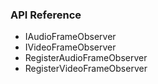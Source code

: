 
<PlatformWrapper platform="unity">

### API Reference

* <Link to = "{{global.API_REF_UNITY_ROOT}}/class_iaudioframeobserver.html">IAudioFrameObserver</Link>

* <Link to = "{{global.API_REF_UNITY_ROOT}}/class_ivideoframeobserver.html">IVideoFrameObserver</Link>

* <Link to = "{{global.API_REF_UNITY_ROOT}}/class_irtcengine.html#api_imediaengine_registeraudioframeobserver">RegisterAudioFrameObserver</Link>

* <Link to = "{{global.API_REF_UNITY_ROOT}}/class_irtcengine.html#api_imediaengine_registervideoframeobserver">RegisterVideoFrameObserver</Link>

</PlatformWrapper>

